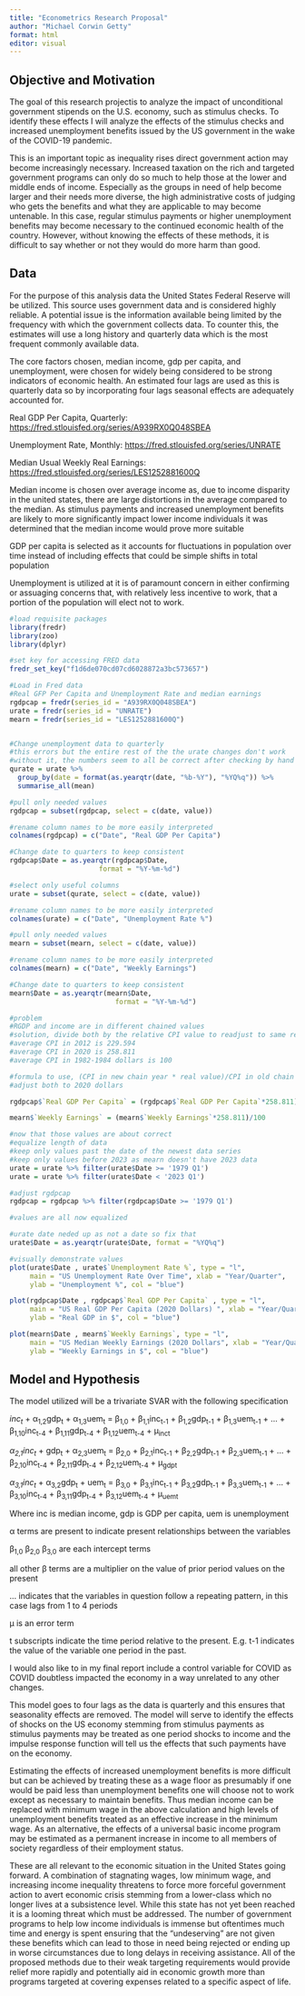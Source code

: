 ```yaml
---
title: "Econometrics Research Proposal"
author: "Michael Corwin Getty"
format: html
editor: visual
---
```


## Objective and Motivation

The goal of this research projectis to analyze the impact of unconditional government stipends on the U.S. economy, such as stimulus checks. To identify these effects I will analyze the effects of the stimulus checks and increased unemployment benefits issued by the US government in the wake of the COVID-19 pandemic.

This is an important topic as inequality rises direct government action may become increasingly necessary. Increased taxation on the rich and targeted government programs can only do so much to help those at the lower and middle ends of income. Especially as the groups in need of help become larger and their needs more diverse, the high administrative costs of judging who gets the benefits and what they are applicable to may become untenable. In this case, regular stimulus payments or higher unemployment benefits may become necessary to the continued economic health of the country. However, without knowing the effects of these methods, it is difficult to say whether or not they would do more harm than good.

## Data

For the purpose of this analysis data the United States Federal Reserve will be utilized. This source uses government data and is considered highly reliable. A potential issue is the information available being limited by the frequency with which the government collects data. To counter this, the estimates will use a long history and quarterly data which is the most frequent commonly available data.

The core factors chosen, median income, gdp per capita, and unemployment, were chosen for widely being considered to be strong indicators of economic health. An estimated four lags are used as this is quarterly data so by incorporating four lags seasonal effects are adequately accounted for.

Real GDP Per Capita, Quarterly: <https://fred.stlouisfed.org/series/A939RX0Q048SBEA>

Unemployment Rate, Monthly: <https://fred.stlouisfed.org/series/UNRATE>

Median Usual Weekly Real Earnings: <https://fred.stlouisfed.org/series/LES1252881600Q>

Median income is chosen over average income as, due to income disparity in the united states, there are large distortions in the average compared to the median. As stimulus payments and increased unemployment benefits are likely to more significantly impact lower income individuals it was determined that the median income would prove more suitable

GDP per capita is selected as it accounts for fluctuations in population over time instead of including effects that could be simple shifts in total population

Unemployment is utilized at it is of paramount concern in either confirming or assuaging concerns that, with relatively less incentive to work, that a portion of the population will elect not to work.

```r


#load requisite packages
library(fredr)
library(zoo)
library(dplyr)

#set key for accessing FRED data
fredr_set_key("f1d6de070cd07cd6028872a3bc573657")

#Load in Fred data
#Real GFP Per Capita and Unemployment Rate and median earnings
rgdpcap = fredr(series_id = "A939RX0Q048SBEA")
urate = fredr(series_id = "UNRATE")
mearn = fredr(series_id = "LES1252881600Q")


#Change unemployment data to quarterly
#this errors but the entire rest of the the urate changes don't work 
#without it, the numbers seem to all be correct after checking by hand
qurate = urate %>%
  group_by(date = format(as.yearqtr(date, "%b-%Y"), "%YQ%q")) %>%
  summarise_all(mean)

#pull only needed values
rgdpcap = subset(rgdpcap, select = c(date, value))

#rename column names to be more easily interpreted
colnames(rgdpcap) = c("Date", "Real GDP Per Capita")

#Change date to quarters to keep consistent
rgdpcap$Date = as.yearqtr(rgdpcap$Date,
                      format = "%Y-%m-%d")

#select only useful columns
urate = subset(qurate, select = c(date, value))

#rename column names to be more easily interpreted
colnames(urate) = c("Date", "Unemployment Rate %")

#pull only needed values
mearn = subset(mearn, select = c(date, value))

#rename column names to be more easily interpreted
colnames(mearn) = c("Date", "Weekly Earnings")

#Change date to quarters to keep consistent
mearn$Date = as.yearqtr(mearn$Date,
                          format = "%Y-%m-%d")

#problem
#RGDP and income are in different chained values
#solution, divide both by the relative CPI value to readjust to same real dollar
#average CPI in 2012 is 229.594
#average CPI in 2020 is 258.811
#average CPI in 1982-1984 dollars is 100

#formula to use, (CPI in new chain year * real value)/CPI in old chain year
#adjust both to 2020 dollars

rgdpcap$`Real GDP Per Capita` = (rgdpcap$`Real GDP Per Capita`*258.811)/229.594

mearn$`Weekly Earnings` = (mearn$`Weekly Earnings`*258.811)/100

#now that those values are about correct
#equalize length of data
#keep only values past the date of the newest data series
#keep only values before 2023 as mearn doesn't have 2023 data
urate = urate %>% filter(urate$Date >= '1979 Q1')
urate = urate %>% filter(urate$Date < '2023 Q1')

#adjust rgdpcap
rgdpcap = rgdpcap %>% filter(rgdpcap$Date >= '1979 Q1')

#values are all now equalized

#urate date neded up as not a date so fix that
urate$Date = as.yearqtr(urate$Date, format = "%YQ%q")

#visually demonstrate values
plot(urate$Date , urate$`Unemployment Rate %`, type = "l", 
     main = "US Unemployment Rate Over Time", xlab = "Year/Quarter", 
     ylab = "Unemployment %", col = "blue")

plot(rgdpcap$Date , rgdpcap$`Real GDP Per Capita` , type = "l", 
     main = "US Real GDP Per Capita (2020 Dollars) ", xlab = "Year/Quarter", 
     ylab = "Real GDP in $", col = "blue")

plot(mearn$Date , mearn$`Weekly Earnings`, type = "l", 
     main = "US Median Weekly Earnings (2020 Dollars", xlab = "Year/Quarter", 
     ylab = "Weekly Earnings in $", col = "blue")


```

## Model and Hypothesis

The model utilized will be a trivariate SVAR with the following specification

*inc~t~* + α~1,2~gdp~t~ + α~1,3~uem~t~ = β~1,0~ + β~1,1~inc~t-1~ + β~1,2~gdp~t-1~ + β~1,3~uem~t-1~ + ... + β~1,10~inc~t-4~ + β~1,11~gdp~t-4~ + β~1,12~uem~t-4~ + μ~inct~

*α~2,1~inc~t~* + gdp~t~ + α~2,3~uem~t~ = β~2,0~ + β~2,1~inc~t-1~ + β~2,2~gdp~t-1~ + β~2,3~uem~t-1~ + ... + β~2,10~inc~t-4~ + β~2,11~gdp~t-4~ + β~2,12~uem~t-4~ + μ~gdpt~

*α~3,1~inc~t~* + α~3,2~gdp~t~ + uem~t~ = β~3,0~ + β~3,1~inc~t-1~ + β~3,2~gdp~t-1~ + β~3,3~uem~t-1~ + ... + β~3,10~inc~t-4~ + β~3,11~gdp~t-4~ + β~3,12~uem~t-4~ + μ~uemt~

Where inc is median income, gdp is GDP per capita, uem is unemployment

α terms are present to indicate present relationships between the variables

β~1,0~ β~2,0~ β~3,0~ are each intercept terms

all other β terms are a multiplier on the value of prior period values on the present

... indicates that the variables in question follow a repeating pattern, in this case lags from 1 to 4 periods

μ is an error term

t subscripts indicate the time period relative to the present. E.g. t-1 indicates the value of the variable one period in the past.

I would also like to in my final report include a control variable for COVID as COVID doubtless impacted the economy in a way unrelated to any other changes.

This model goes to four lags as the data is quarterly and this ensures that seasonality effects are removed. The model will serve to identify the effects of shocks on the US economy stemming from stimulus payments as stimulus payments may be treated as one period shocks to income and the impulse response function will tell us the effects that such payments have on the economy.

Estimating the effects of increased unemployment benefits is more difficult but can be achieved by treating these as a wage floor as presumably if one would be paid less than unemployment benefits one will choose not to work except as necessary to maintain benefits. Thus median income can be replaced with minimum wage in the above calculation and high levels of unemployment benefits treated as an effective increase in the minimum wage. As an alternative, the effects of a universal basic income program may be estimated as a permanent increase in income to all members of society regardless of their employment status.

These are all relevant to the economic situation in the United States going forward. A combination of stagnating wages, low minimum wage, and increasing income inequality threatens to force more forceful government action to avert economic crisis stemming from a lower-class which no longer lives at a subsistence level. While this state has not yet been reached it is a looming threat which must be addressed. The number of government programs to help low income individuals is immense but oftentimes much time and energy is spent ensuring that the "undeserving" are not given these benefits which can lead to those in need being rejected or ending up in worse circumstances due to long delays in receiving assistance. All of the proposed methods due to their weak targeting requirements would provide relief more rapidly and potentially aid in economic growth more than programs targeted at covering expenses related to a specific aspect of life.
